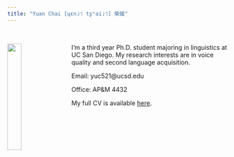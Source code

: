 ```yaml
---
title: "Yuan Chai [ɥɛn˩˥ tʂʰai˩˥] 柴媛"
---
```

\  
\  

<img src="image/photo_yuanchai.jpg" style="width:25%; margin-right: 20px" align="left">


I'm a third year Ph.D. student majoring in linguistics at UC San Diego. My research interests are in voice quality and second language acquisition. 

Email: yuc521@ucsd.edu

Office: AP&M 4432

My full CV is available [here](file/CV_yuanchai.pdf).
